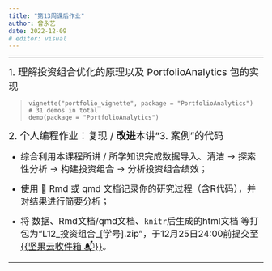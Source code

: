```yaml
---
title: "第13周课后作业"
author: 曾永艺
date: 2022-12-09
# editor: visual
---
```


<hr>

[1. 理解投资组合优化的原理以及 PortfolioAnalytics 包的实现]{style="font-size:1.2rem"}

> ```
> vignette("portfolio_vignette", package = "PortfolioAnalytics")
> # 31 demos in total
> demo(package = "PortfolioAnalytics")
> ``` 

[2. 个人编程作业：复现 / **改进**本讲“3. 案例”的代码]{style="font-size:1.2rem"}

- [综合利用本课程所讲 / 所学知识完成数据导入、清洁 -> 探索性分析 -> 构建投资组合 -> 分析投资组合绩效；]{style="font-size:1.1rem"}

- [使用 📑 Rmd 或 qmd 文档记录你的研究过程（含R代码），并对结果进行简要分析；]{style="font-size:1.1rem"}

- [将 数据、Rmd文档/qmd文档、`knitr`后生成的html文档 等打包为“L12\_投资组合\_[学号].zip”，于12月25日24:00前提交至[{{坚果云收件箱 📬}}](https://send2me.cn/t6dwGFZ-/Tqi83uQyAxrY4g==)。]{style="font-size:1.1rem"}

<!-- [**注：第4项作业的提交截止日期为11月23日24:00**]{style="font-size:1rem; color:red"} -->

<hr>

